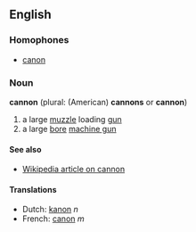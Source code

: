 ==English==

===Homophones===
*[[canon]]

===Noun===
'''cannon''' (plural: (American) '''cannons''' or '''cannon''')
#a large [[muzzle]] loading [[gun]]
#a large [[bore]] [[machine gun]]

====See also====
*[[w:cannon|Wikipedia article on cannon]]

====Translations====
*Dutch: [[kanon]] ''n''
*French: [[canon]] ''m''